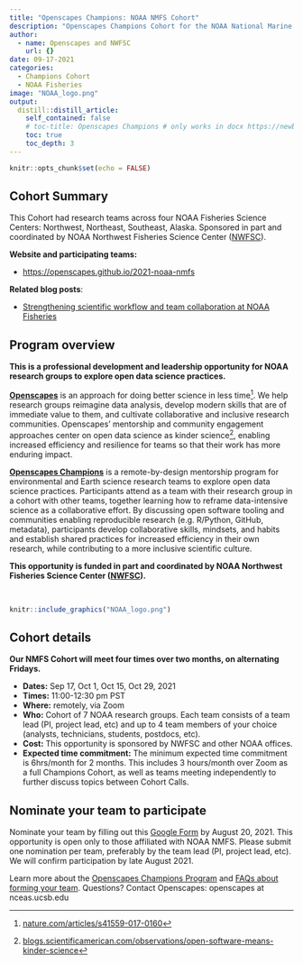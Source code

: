 ```yaml
---
title: "Openscapes Champions: NOAA NMFS Cohort"
description: "Openscapes Champions Cohort for the NOAA National Marine Fisheries Service (NMFS)"
author:
  - name: Openscapes and NWFSC
    url: {}
date: 09-17-2021
categories:
  - Champions Cohort
  - NOAA Fisheries
image: "NOAA_logo.png"   
output:
  distill::distill_article:
    self_contained: false
    # toc-title: Openscapes Champions # only works in docx https://newbedev.com/what-can-i-control-with-yaml-header-options-in-pandoc
    toc: true
    toc_depth: 3
---
```


```r
knitr::opts_chunk$set(echo = FALSE)
```

## Cohort Summary
This Cohort had research teams across four NOAA Fisheries Science Centers: Northwest, Northeast, Southeast, Alaska. Sponsored in part and coordinated by NOAA Northwest Fisheries Science Center ([NWFSC](https://www.fisheries.noaa.gov/about/northwest-fisheries-science-center)).

**Website and participating teams:**

- <https://openscapes.github.io/2021-noaa-nmfs>

**Related blog posts**: 

- [Strengthening scientific workflow and team collaboration at NOAA Fisheries](https://www.openscapes.org/blog/2021/11/12/noaa-nmfs-champions/)

## Program overview

**This is a professional development and leadership opportunity for NOAA research groups to explore open data science practices.**

**[Openscapes](https://openscapes.org)** is an approach for doing better science in less time[^1]. We help research groups reimagine data analysis, develop modern skills that are of immediate value to them, and cultivate collaborative and inclusive research communities. Openscapes’ mentorship and community engagement approaches center on open data science as kinder science[^2], enabling increased efficiency and resilience for teams so that their work has more enduring impact. 

**[Openscapes Champions](https://www.openscapes.org/champions/)** is a remote-by-design mentorship program for environmental and Earth science research teams to explore open data science practices. Participants attend as a team with their research group in a cohort with other teams, together learning how to reframe data-intensive science as a collaborative effort. By discussing open software tooling and communities enabling reproducible research (e.g. R/Python, GitHub, metadata), participants develop collaborative skills, mindsets, and habits and establish shared practices for increased efficiency in their own research, while contributing to a more inclusive scientific culture. 

**This opportunity is funded in part and coordinated by NOAA Northwest Fisheries Science Center ([NWFSC](https://www.fisheries.noaa.gov/about/northwest-fisheries-science-center)).**

<br>

```r
knitr::include_graphics("NOAA_logo.png")  
```


## Cohort details

**Our NMFS Cohort will meet four times over two months, on alternating Fridays.**

* **Dates:** Sep 17, Oct 1, Oct 15, Oct 29, 2021
* **Times:** 11:00-12:30 pm PST 
* **Where:** remotely, via Zoom
* **Who:** Cohort of 7 NOAA research groups. Each team consists of a team lead (PI, project lead, etc) and up to 4 team members of your choice (analysts, technicians, students, postdocs, etc). 
* **Cost:** This opportunity is sponsored by NWFSC and other NOAA offices.
* **Expected time commitment:** The minimum expected time commitment is 6hrs/month for 2 months. This includes 3 hours/month over Zoom as a full Champions Cohort, as well as teams meeting independently to further discuss topics between Cohort Calls.

## Nominate your team to participate

Nominate your team by filling out this [Google Form](https://forms.gle/ukhkoMzLXGdQXqtg7) by August 20, 2021. This opportunity is open only to those affiliated with NOAA NMFS. Please submit one nomination per team, preferably by the team lead (PI, project lead, etc). We will confirm participation by late August 2021. 

Learn more about the [Openscapes Champions Program](https://openscapes.org/champions) and [FAQs about forming your team](https://openscapes.org/faq). Questions? Contact Openscapes: openscapes at nceas.ucsb.edu


[^1]:
     [nature.com/articles/s41559-017-0160](https://nature.com/articles/s41559-017-0160) 

[^2]:
     [blogs.scientificamerican.com/observations/open-software-means-kinder-science](https://blogs.scientificamerican.com/observations/open-software-means-kinder-science) 
